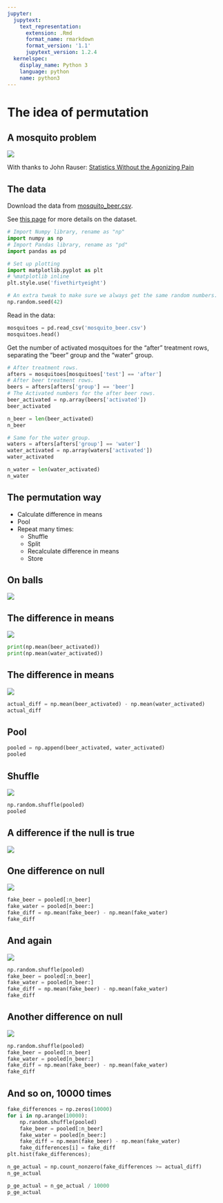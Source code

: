 ```yaml
---
jupyter:
  jupytext:
    text_representation:
      extension: .Rmd
      format_name: rmarkdown
      format_version: '1.1'
      jupytext_version: 1.2.4
  kernelspec:
    display_name: Python 3
    language: python
    name: python3
---
```


# The idea of permutation


## A mosquito problem


![]({{ site.baseurl }}/images/mosquito_banner.png)

With thanks to John Rauser: [Statistics Without the Agonizing Pain](https://www.youtube.com/watch?v=5Dnw46eC-0o)


## The data

Download the data from [mosquito_beer.csv]({{ site.baseurl
}}/data/mosquito_beer.csv).


See [this page](https://github.com/matthew-brett/datasets/tree/master/mosquito_beer) for more details on the dataset.


```python
# Import Numpy library, rename as "np"
import numpy as np
# Import Pandas library, rename as "pd"
import pandas as pd

# Set up plotting
import matplotlib.pyplot as plt
# %matplotlib inline
plt.style.use('fivethirtyeight')
```

```python
# An extra tweak to make sure we always get the same random numbers.
np.random.seed(42)
```

Read in the data:

```python
mosquitoes = pd.read_csv('mosquito_beer.csv')
mosquitoes.head()
```

Get the number of activated mosquitoes for the "after" treatment rows, separating the "beer" group and the "water" group.

```python
# After treatment rows.
afters = mosquitoes[mosquitoes['test'] == 'after']
# After beer treatment rows.
beers = afters[afters['group'] == 'beer']
# The Activated numbers for the after beer rows.
beer_activated = np.array(beers['activated'])
beer_activated
```

```python
n_beer = len(beer_activated)
n_beer
```

```python
# Same for the water group.
waters = afters[afters['group'] == 'water']
water_activated = np.array(waters['activated'])
water_activated
```


```python
n_water = len(water_activated)
n_water
```

## The permutation way


* Calculate difference in means
* Pool
* Repeat many times:
    * Shuffle
    * Split
    * Recalculate difference in means
    * Store


## On balls


![]({{ site.baseurl }}/images/just_balls.png)


## The difference in means


![]({{ site.baseurl }}/images/beer_mean.png)

```python
print(np.mean(beer_activated))
print(np.mean(water_activated))
```

## The difference in means


![]({{ site.baseurl }}/images/water_mean.png)

```python
actual_diff = np.mean(beer_activated) - np.mean(water_activated)
actual_diff
```

## Pool

```python
pooled = np.append(beer_activated, water_activated)
pooled
```

## Shuffle


![]({{ site.baseurl }}/images/fake_balls1.png)

```python
np.random.shuffle(pooled)
pooled
```

## A difference if the null is true


![]({{ site.baseurl }}/images/fake_beer_mean1.png)


## One difference on null


![]({{ site.baseurl }}/images/fake_water_mean1.png)

```python
fake_beer = pooled[:n_beer]
fake_water = pooled[n_beer:]
fake_diff = np.mean(fake_beer) - np.mean(fake_water)
fake_diff
```

## And again


![]({{ site.baseurl }}/images/fake_beer_mean2.png)

```python
np.random.shuffle(pooled)
fake_beer = pooled[:n_beer]
fake_water = pooled[n_beer:]
fake_diff = np.mean(fake_beer) - np.mean(fake_water)
fake_diff
```

## Another difference on null


![]({{ site.baseurl }}/images/fake_water_mean2.png)

```python
np.random.shuffle(pooled)
fake_beer = pooled[:n_beer]
fake_water = pooled[n_beer:]
fake_diff = np.mean(fake_beer) - np.mean(fake_water)
fake_diff
```

## And so on, 10000 times


```python
fake_differences = np.zeros(10000)
for i in np.arange(10000):
    np.random.shuffle(pooled)
    fake_beer = pooled[:n_beer]
    fake_water = pooled[n_beer:]
    fake_diff = np.mean(fake_beer) - np.mean(fake_water)
    fake_differences[i] = fake_diff
plt.hist(fake_differences);
```

```python
n_ge_actual = np.count_nonzero(fake_differences >= actual_diff)
n_ge_actual
```

```python
p_ge_actual = n_ge_actual / 10000
p_ge_actual
```

